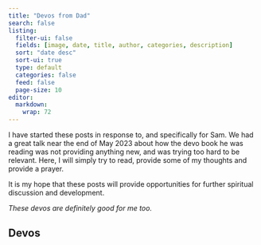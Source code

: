 ```yaml
---
title: "Devos from Dad"
search: false
listing:
  filter-ui: false
  fields: [image, date, title, author, categories, description]
  sort: "date desc"
  sort-ui: true
  type: default
  categories: false
  feed: false
  page-size: 10
editor: 
  markdown: 
    wrap: 72  
---
```


I have started these posts in response to, and specifically for Sam.  We had a great talk near the end of May 2023 about how the devo book he was reading was not providing anything new, and was trying too hard to be relevant.  Here, I will simply try to read, provide some of my thoughts and provide a prayer.

It is my hope that these posts will provide opportunities for further spiritual discussion and development.  

_These devos are definitely good for me too._

## Devos